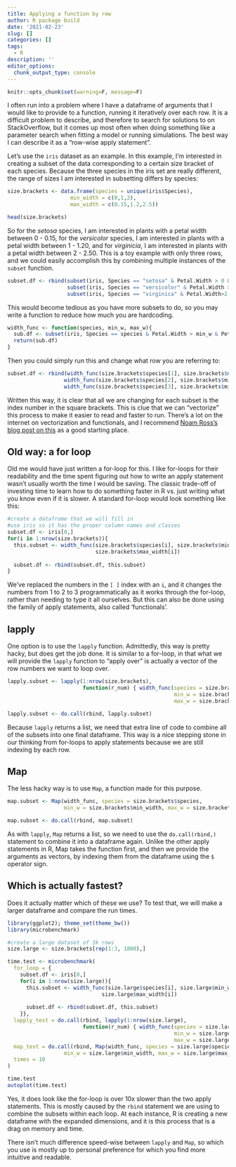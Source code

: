 ```yaml
---
title: Applying a function by row
author: R package build
date: '2021-02-23'
slug: []
categories: []
tags:
  - R
description: ''
editor_options: 
  chunk_output_type: console
---
```



```r
knitr::opts_chunk$set(warning=F, message=F)
```

I often run into a problem where I have a dataframe of arguments that I would like to provide to a function, running it iteratively over each row. It is a difficult problem to describe, and therefore to search for solutions to on StackOverflow, but it comes up most often when doing something like a parameter search when fitting a model or running simulations. The best way I can describe it as a "row-wise apply statement".

Let's use the `iris` dataset as an example. In this example,  I'm interested in creating a subset of the data corresponding to a certain size bracket of each species. Because the three species in the iris set are really different, the range of sizes I am interested in subsetting differs by species:

```r
size.brackets <- data.frame(species = unique(iris$Species),
                    min_width = c(0,1,2),
                    max_width = c(0.15,1.2,2.5))

head(size.brackets)
```

So for the *setosa* species, I am interested in plants with a petal width between 0 - 0.15, for the *versicolor* species, I am interested in plants with a petal width between 1 - 1.20, and for *virginicia*, I am interested in plants with a petal width between 2 - 2.50. This is a toy example with only three rows, and we could easily accomplish this by combining multiple instances of the `subset` function.

```r
subset.df <- rbind(subset(iris, Species == "setosa" & Petal.Width > 0 & Petal.Width < 0.15),
                   subset(iris, Species == "versicolor" & Petal.Width > 1 & Petal.Width < 1.20),
                   subset(iris, Species == "virginica" & Petal.Width>2 & Petal.Width < 2.50))
```

This would become tedious as you have more subsets to do, so you may write a function to reduce how much you are hardcoding.

```r
width_func <- function(species, min_w, max_w){
  sub.df <- subset(iris, Species == species & Petal.Width > min_w & Petal.Width < max_w)
  return(sub.df)
}
```

Then you could simply run this and change what row you are referring to:

```r
subset.df <- rbind(width_func(size.brackets$species[1], size.brackets$min_width[1], size.brackets$max_width[1]),
                  width_func(size.brackets$species[2], size.brackets$min_width[2], size.brackets$max_width[2]),
                  width_func(size.brackets$species[3], size.brackets$min_width[3], size.brackets$max_width[3]))
```

Written this way, it is clear that all we are changing for each subset is the index number in the square brackets. This is clue that we can "vectorize" this process to make it easier to read and faster to run. There's a lot on the internet on vectorization and functionals, and I recommend [Noam Ross's blog post on this](https://www.noamross.net/archives/2014-04-16-vectorization-in-r-why/) as a good starting place.

## Old way: a for loop

Old me would have just written a for-loop for this. I like for-loops for their readability and the time spent figuring out how to write an apply statement wasn't usually worth the time I would be saving. The classic trade-off of investing time to learn how to do something faster in R vs. just writing what you know even if it is slower. A standard for-loop would look something like this:

```r
#create a dataframe that we will fill in
#use iris so it has the proper column names and classes
subset.df <- iris[0,]
for(i in 1:nrow(size.brackets)){
  this.subset <- width_func(size.brackets$species[i], size.brackets$min_width[i],
                            size.brackets$max_width[i])
  
  subset.df <- rbind(subset.df, this.subset)
}
```

We've replaced the numbers in the `[ ]` index with an `i`, and it changes the numbers from 1 to 2 to 3 programmatically as it works through the for-loop, rather than needing to type it all ourselves. But this can also be done using the family of apply statements, also called 'functionals'. 

## lapply

One option is to use the `lapply` function. Admittedly, this way is pretty hacky, but does get the job done. It is similar to a for-loop, in that what we will provide the `lapply` function to "apply over" is actually a vector of the row numbers we want to loop over.

```r
lapply.subset <- lapply(1:nrow(size.brackets), 
                        function(r_num) { width_func(species = size.brackets$species[r_num], 
                                                     min_w = size.brackets$min_width[r_num], 
                                                     max_w = size.brackets$max_width[r_num]) })

lapply.subset <- do.call(rbind, lapply.subset)
```

Because `lapply` returns a list, we need that extra line of code to combine all of the subsets into one final dataframe.  This way is a nice stepping stone in our thinking from for-loops to apply statements because we are still indexing by each row.

## Map

The less hacky way is to use `Map`, a function made for this purpose.

```r
map.subset <- Map(width_func, species = size.brackets$species, 
                  min_w = size.brackets$min_width, max_w = size.brackets$max_width)

map.subset <- do.call(rbind, map.subset)
```

As with `lapply`, `Map` returns a list, so we need to use the `do.call(rbind,)` statement to combine it into a dataframe again. Unlike the other apply statements in R, Map takes the function first, and then we provide the arguments as vectors, by indexing them from the dataframe using the `$` operator sign.

## Which is actually fastest?

Does it actually matter which of these we use? To test that, we will make a larger dataframe and compare the run times.

```r
library(ggplot2); theme_set(theme_bw())
library(microbenchmark)

#create a large dataset of 3k rows
size.large <- size.brackets[rep(1:3, 1000),]

time.test <- microbenchmark(
  for_loop = {
    subset.df <- iris[0,]
    for(i in 1:nrow(size.large)){
      this.subset <- width_func(size.large$species[i], size.large$min_width[i],
                              size.large$max_width[i])
  
      subset.df <- rbind(subset.df, this.subset)
    }},
  lapply_test = do.call(rbind, lapply(1:nrow(size.large), 
                        function(r_num) { width_func(species = size.large$species[r_num], 
                                                     min_w = size.large$min_width[r_num], 
                                                     max_w = size.large$max_width[r_num]) })),
  map_test = do.call(rbind, Map(width_func, species = size.large$species, 
                  min_w = size.large$min_width, max_w = size.large$max_width)),
  times = 10
)
```

```r
time.test
autoplot(time.test)
```

Yes, it does look like the for-loop is over 10x slower than the two apply statements. This is mostly caused by the `rbind` statement we are using to combine the subsets within each loop. At each instance, R is creating a new dataframe with the expanded dimensions, and it is this process that is a drag on memory and time. 

There isn't much difference speed-wise between `lapply` and `Map`, so which you use is mostly up to personal preference for which you find more intuitive and readable.